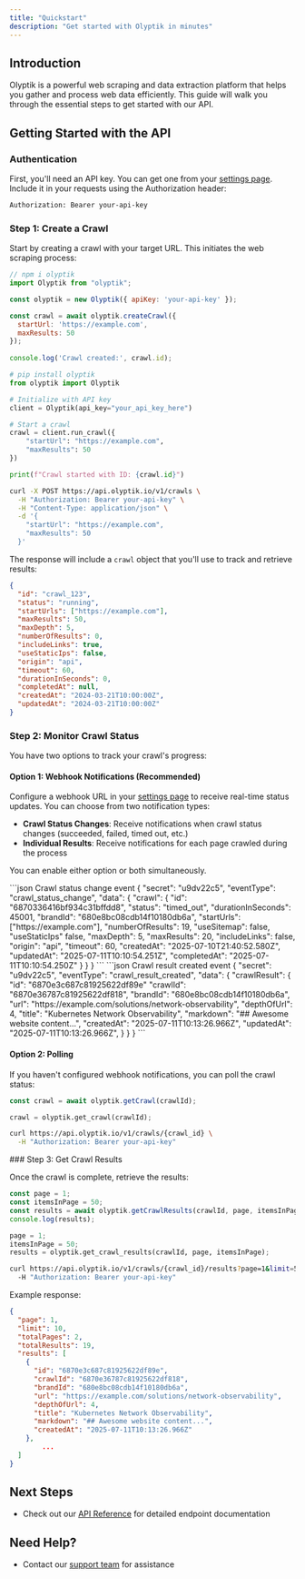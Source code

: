 ```yaml
---
title: "Quickstart"
description: "Get started with Olyptik in minutes"
---
```


## Introduction

Olyptik is a powerful web scraping and data extraction platform that helps you gather and process web data efficiently. This guide will walk you through the essential steps to get started with our API.

## Getting Started with the API

### Authentication

First, you'll need an API key. You can get one from your [settings page](https://app.olyptik.io/0/settings/crawl). Include it in your requests using the Authorization header:

```bash
Authorization: Bearer your-api-key
```

### Step 1: Create a Crawl

Start by creating a crawl with your target URL. This initiates the web scraping process:

<CodeGroup>

```javascript javascript
// npm i olyptik
import Olyptik from "olyptik";

const olyptik = new Olyptik({ apiKey: 'your-api-key' });

const crawl = await olyptik.createCrawl({
  startUrl: 'https://example.com',
  maxResults: 50
});
  
console.log('Crawl created:', crawl.id);
```

```python python
# pip install olyptik
from olyptik import Olyptik

# Initialize with API key
client = Olyptik(api_key="your_api_key_here")

# Start a crawl
crawl = client.run_crawl({
    "startUrl": "https://example.com",
    "maxResults": 50
})

print(f"Crawl started with ID: {crawl.id}")
```

```bash curl
curl -X POST https://api.olyptik.io/v1/crawls \
  -H "Authorization: Bearer your-api-key" \
  -H "Content-Type: application/json" \
  -d '{
    "startUrl": "https://example.com",
    "maxResults": 50
  }'
```

</CodeGroup>

The response will include a `crawl` object that you'll use to track and retrieve results:

```json Crawl object
{
  "id": "crawl_123",
  "status": "running",
  "startUrls": ["https://example.com"],
  "maxResults": 50,
  "maxDepth": 5,
  "numberOfResults": 0,
  "includeLinks": true,
  "useStaticIps": false,
  "origin": "api",
  "timeout": 60,
  "durationInSeconds": 0,
  "completedAt": null,
  "createdAt": "2024-03-21T10:00:00Z",
  "updatedAt": "2024-03-21T10:00:00Z"
}
```

### Step 2: Monitor Crawl Status

You have two options to track your crawl's progress:

#### Option 1: Webhook Notifications (Recommended)

Configure a webhook URL in your [settings page](https://app.olyptik.io/0/settings/crawl) to receive real-time status updates. You can choose from two notification types:

- **Crawl Status Changes**: Receive notifications when crawl status changes (succeeded, failed, timed out, etc.)
- **Individual Results**: Receive notifications for each page crawled during the process

You can enable either option or both simultaneously.

<CodeGroup>
```json Crawl status change event
{
  "secret": "u9dv22c5",
  "eventType": "crawl_status_change",
  "data": {
    "crawl": {
      "id": "6870336416bf934c31bffdd8",
      "status": "timed_out",
      "durationInSeconds": 45001,
      "brandId": "680e8bc08cdb14f10180db6a",
      "startUrls": ["https://example.com"],
      "numberOfResults": 19,
      "useSitemap": false,
      "useStaticIps" false,
      "maxDepth": 5,
      "maxResults": 20,
      "includeLinks": false,
      "origin": "api",
      "timeout": 60,
      "createdAt": "2025-07-10T21:40:52.580Z",
      "updatedAt": "2025-07-11T10:10:54.251Z",
      "completedAt": "2025-07-11T10:10:54.250Z"
    }
  }
}
```
```json Crawl result created event
{
  "secret": "u9dv22c5",
  "eventType": "crawl_result_created",
  "data": {
    "crawlResult": {
      "id": "6870e3c687c81925622df89e"
      "crawlId": "6870e36787c81925622df818",
      "brandId": "680e8bc08cdb14f10180db6a",
      "url": "https://example.com/solutions/network-observability",
      "depthOfUrl": 4,
      "title": "Kubernetes Network Observability",
      "markdown": "## Awesome website content...",
      "createdAt": "2025-07-11T10:13:26.966Z",
      "updatedAt": "2025-07-11T10:13:26.966Z",
    }
  }
}
```
</CodeGroup>

#### Option 2: Polling
If you haven't configured webhook notifications, you can poll the crawl status:

<CodeGroup>

```javascript javascript
const crawl = await olyptik.getCrawl(crawlId);
```

```python python
crawl = olyptik.get_crawl(crawlId);
```

```bash curl
curl https://api.olyptik.io/v1/crawls/{crawl_id} \
  -H "Authorization: Bearer your-api-key"
```

</CodeGroup>
### Step 3: Get Crawl Results

Once the crawl is complete, retrieve the results:

<CodeGroup>

```javascript javascript
const page = 1;
const itemsInPage = 50;
const results = await olyptik.getCrawlResults(crawlId, page, itemsInPage);
console.log(results);
```

```python python
page = 1;
itemsInPage = 50;
results = olyptik.get_crawl_results(crawlId, page, itemsInPage);
```

```bash curl
curl https://api.olyptik.io/v1/crawls/{crawl_id}/results?page=1&limit=50 \
  -H "Authorization: Bearer your-api-key"
```

</CodeGroup>

Example response:
```json
{
  "page": 1,
  "limit": 10,
  "totalPages": 2,
  "totalResults": 19,
  "results": [
    {
      "id": "6870e3c687c81925622df89e",
      "crawlId": "6870e36787c81925622df818",
      "brandId": "680e8bc08cdb14f10180db6a",
      "url": "https://example.com/solutions/network-observability",
      "depthOfUrl": 4,
      "title": "Kubernetes Network Observability",
      "markdown": "## Awesome website content...",
      "createdAt": "2025-07-11T10:13:26.966Z"
    },
		...
  ]
}
```

## Next Steps

- Check out our [API Reference](/api-reference) for detailed endpoint documentation

## Need Help?


- Contact our [support team](mailto:support@olyptik.io) for assistance